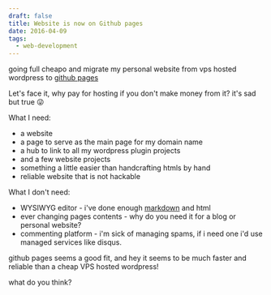 ```yaml
---
draft: false
title: Website is now on Github pages
date: 2016-04-09
tags:
  - web-development
---
```

going full cheapo and migrate my personal website from vps hosted wordpress to [github pages](https://pages.github.com/)

Let's face it, why pay for hosting if you don't make money from it? it's sad but true :stuck_out_tongue_winking_eye:

What I need:

- a website
- a page to serve as the main page for my domain name
- a hub to link to all my wordpress plugin projects
- and a few website projects
- something a little easier than handcrafting htmls by hand
- reliable website that is not hackable

What I don't need:

- WYSIWYG editor - i've done enough [markdown](https://github.com/adam-p/markdown-here/wiki/Markdown-Cheatsheet) and html
- ever changing pages contents - why do you need it for a blog or personal website?
- commenting platform - i'm sick of managing spams, if i need one i'd use managed services like disqus.


github pages seems a good fit, and hey it seems to be much faster and reliable than a cheap VPS hosted wordpress!

what do you think?
